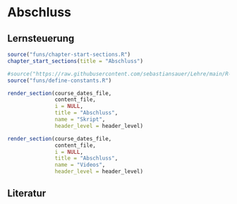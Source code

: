 # Abschluss


## Lernsteuerung

```r
source("funs/chapter-start-sections.R")
chapter_start_sections(title = "Abschluss")
```



<!-- # Folien, Videos -->
  
  
```r
#source("https://raw.githubusercontent.com/sebastiansauer/Lehre/main/R-Code/render-course-sections.R")
source("funs/define-constants.R")

render_section(course_dates_file,
               content_file,
               i = NULL,
               title = "Abschluss",
               name = "Skript",
               header_level = header_level)

render_section(course_dates_file,
               content_file,
               i = NULL,
               title = "Abschluss",
               name = "Videos",
               header_level = header_level)

```



## Literatur
